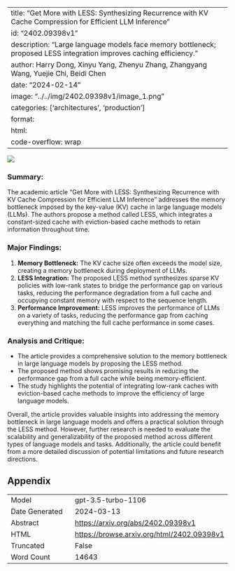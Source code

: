 
---
title: "Get More with LESS: Synthesizing Recurrence with KV Cache Compression for Efficient LLM Inference"
id: "2402.09398v1"
description: "Large language models face memory bottleneck; proposed LESS integration improves caching efficiency."
author: Harry Dong, Xinyu Yang, Zhenyu Zhang, Zhangyang Wang, Yuejie Chi, Beidi Chen
date: "2024-02-14"
image: "../../img/2402.09398v1/image_1.png"
categories: ['architectures', 'production']
format:
  html:
    code-overflow: wrap
---

![](../../img/2402.09398v1/image_1.png)

### **Summary:**
The academic article "Get More with LESS: Synthesizing Recurrence with KV Cache Compression for Efficient LLM Inference" addresses the memory bottleneck imposed by the key-value (KV) cache in large language models (LLMs). The authors propose a method called LESS, which integrates a constant-sized cache with eviction-based cache methods to retain information throughout time.

### Major Findings:
1. **Memory Bottleneck:** The KV cache size often exceeds the model size, creating a memory bottleneck during deployment of LLMs.
2. **LESS Integration:** The proposed LESS method synthesizes sparse KV policies with low-rank states to bridge the performance gap on various tasks, reducing the performance degradation from a full cache and occupying constant memory with respect to the sequence length.
3. **Performance Improvement:** LESS improves the performance of LLMs on a variety of tasks, reducing the performance gap from caching everything and matching the full cache performance in some cases.

### Analysis and Critique:
- The article provides a comprehensive solution to the memory bottleneck in large language models by proposing the LESS method.
- The proposed method shows promising results in reducing the performance gap from a full cache while being memory-efficient.
- The study highlights the potential of integrating low-rank caches with eviction-based cache methods to improve the efficiency of large language models.

Overall, the article provides valuable insights into addressing the memory bottleneck in large language models and offers a practical solution through the LESS method. However, further research is needed to evaluate the scalability and generalizability of the proposed method across different types of language models and tasks. Additionally, the article could benefit from a more detailed discussion of potential limitations and future research directions.

## Appendix

|          |          |
|----------|----------|
| Model     | gpt-3.5-turbo-1106       |
| Date Generated     | 2024-03-13       |
| Abstract | [https://arxiv.org/abs/2402.09398v1](https://arxiv.org/abs/2402.09398v1)        |
| HTML     | [https://browse.arxiv.org/html/2402.09398v1](https://browse.arxiv.org/html/2402.09398v1)       |
| Truncated       | False       |
| Word Count       | 14643       |
